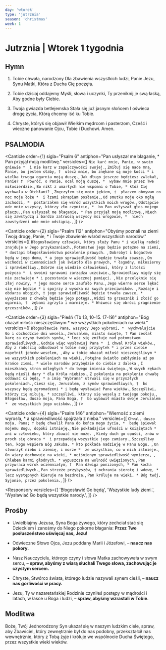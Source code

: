 ```yaml
---
day: 'wtorek'
type: 'jutrznia'
season: 'christmas'
week: 1
---
```


# Jutrznia | Wtorek 1 tygodnia

<OpeningVersicle />

## Hymn

1. Tobie chwała, narodzony
   Dla zbawienia wszystkich ludzi,
   Panie Jezu, Synu Matki,
   Która z Ducha Cię poczęła.

2. Tobie dzisiaj oddajemy
   Myśli, słowa i uczynki,
   Ty przeniknij je swą łaską,
   Aby godne były Ciebie.

3. Twoja gwiazda betlejemska
   Stała się już jasnym słońcem
   I oświeca drogę życia,
   Którą chcemy iść ku Tobie.

4. Chryste, któryś się objawił
   Wielkim mędrcom i pasterzom,
   Cześć i wieczne panowanie
   Ojcu, Tobie i Duchowi. Amen.

## PSALMODIA

<Canticle
  order={1}
  sigla="Psalm 6"
  antiphon="Pan usłyszał me błaganie, * Pan przyjął moją modlitwę."
  versicles={[
    `Nie karć mnie, Panie, w swoim gniewie * 
i nie karz w zapalczywości swojej.`,
    `Zmiłuj się nade mną, Panie, bo jestem słaby, † 
ulecz mnie, bo znękane są moje kości *
i wielka trwoga ogarnia moją duszę.`,
    `Jak długo jeszcze będziesz zwlekał, Panie? † 
Powróć, o Panie, ocal moją duszę, * 
wybaw mnie przez Twe miłosierdzie.`,
    `Bo nikt z umarłych nie wspomni o Tobie, *
któż Cię wychwala w Otchłani? `,
    `Zmęczyłem się moim jękiem, † 
płaczem obmywam co noc moje łoże * 
i łzami skrapiam posłanie.`,
    `Od smutku moje oko mgłą zachodzi, * 
postarzałem się wśród wszystkich moich wrogów.`,
    `Odstąpcie ode mnie wszyscy, którzy zło czynicie, * 
bo Pan usłyszał głos mojego płaczu.`,
    `Pan usłyszał me błaganie, *
Pan przyjął moją modlitwę.`,
    `Niech się zawstydzą i bardzo zatrwożą wszyscy moi wrogowie, * 
niech zawstydzeni ode mnie odstąpią.`,
  ]}
/>

<Canticle
  order={2}
  sigla="Psalm 112"
  antiphon="Obyśmy poznali na ziemi Twoją drogę, Panie, * i Twoje zbawienie wśród wszystkich narodów."
  versicles={[
    `Błogosławiony człowiek, który służy Panu *
i wielką radość znajduje w Jego przykazaniach.`,
    `Potomstwo jego będzie potężne na ziemi, *
dostąpi błogosławieństwa pokolenie prawych. `,
    `Dobrobyt i bogactwo będą w jego domu, *
a jego sprawiedliwość będzie trwała zawsze.`,
    `On wschodzi w ciemnościach jak światło dla prawych, *
łagodny, miłosierny i sprawiedliwy.`,
    `Dobrze się wiedzie człowiekowi, który z litości pożycza * 
i swoimi sprawami zarządza uczciwie.`,
    `Sprawiedliwy nigdy się nie zachwieje *
i pozostanie w wiecznej pamięci. `,
    `Nie przelęknie się złej nowiny, *
jego mocne serce zaufało Panu.`,
    `Jego wierne serce lękać się nie będzie *
i spojrzy z wysoka na swych przeciwników. `,
    `Rozdaje i obdarza ubogich, †
jego sprawiedliwość będzie trwała zawsze, * 
wywyższona z chwałą będzie jego potęga.`,
    `Widzi to grzesznik i złość go ogarnia, † 
zębami zgrzyta i marnieje. *
Wniwecz się obróci pragnienie grzeszników.`,
  ]}
/>

<Canticle
  order={3}
  sigla="Pieśń (Tb 13, 10-15. 17-19)"
  antiphon="Bóg okazał miłość nieszczęśliwym * we wszystkich pokoleniach na wieki."
  versicles={[
    `Błogosławcie Pana, wszyscy Jego wybrani, * 
wychwalajcie Go i obchodźcie dni wesela.`,
    `Jeruzalem, miasto święte, †
Pan zesłał karę za czyny twoich synów, *
lecz się zmiłuje nad potomstwem sprawiedliwych.`,
    `Godnie więc wysławiaj Pana * 
i chwal Króla wieków,`,
    `Aby z radością odbudował w tobie swój przybytek *
i przez ciebie napełnił jeńców weselem, `,
    `Aby w tobie okazał miłość nieszczęśliwym * 
we wszystkich pokoleniach na wieki.`,
    `Potężne światło zabłyśnie aż po krańce ziemi, *
wiele narodów przybędzie do ciebie z daleka `,
    `I mieszkańcy stron odległych *
do twego imienia świętego.`,
    `W swych rękach będą nieśli dary *
dla Króla niebios.`,
    `Z pokolenia na pokolenie chwałę oddawać ci będą, *
a imię "Wybrana" utrwali się w przyszłych pokoleniach.`,
    `Ciesz się, Jeruzalem, z synów sprawiedliwych, † 
bo wszyscy będą zgromadzeni *
i będą wysławiać Pana wieków.`,
    `Szczęśliwi, którzy cię miłują, *
szczęśliwi, którzy się weselą z twojego pokoju.`,
    `Błogosław, duszo moja, Pana Boga, † 
bo wybawił miasto swoje Jeruzalem * 
ze wszystkich jego ucisków.`,
  ]}
/>

<Canticle
  order={4}
  sigla="Psalm 146"
  antiphon="Wierność z ziemi wyrosła, * a sprawiedliwość spojrzała z nieba."
  versicles={[
    `Chwal, duszo moja, Pana; †
będę chwalił Pana do końca mego życia, * 
będę śpiewał mojemu Bogu, dopóki istnieję.`,
    `Nie pokładajcie ufności w książętach *
ani w człowieku, który zbawić nie może. `,
    `Kiedy duch go opuści, znów w proch się obraca * 
i przepadają wszystkie jego zamiary.`,
    `Szczęśliwy ten, kogo wspiera Bóg Jakuba, *
kto pokłada nadzieję w Panu Bogu. `,
    `On stworzył niebo i ziemię, i morze * 
ze wszystkim, co w nich istnieje.`,
    `On wiary dochowuje na wieki, *
uciśnionym sprawiedliwość wymierza, `,
    `Chlebem karmi głodnych, *
wypuszcza na wolność uwięzionych.`,
    `Pan przywraca wzrok ociemniałym, † 
Pan dźwiga poniżonych, *
Pan kocha sprawiedliwych.`,
    `Pan strzeże przybyszów, †
ochrania sierotę i wdowę, *
lecz występnych kieruje na bezdroża.`,
    `Pan króluje na wieki, *
Bóg twój, Syjonie, przez pokolenia.`,
  ]}
/>

<Passage
  sigla="2 Kor 8, 9"
  passage="Znacie łaskę Pana naszego Jezusa Chrystusa, który będąc bogaty, dla was stał się ubogim, aby was ubóstwem swoim ubogacić."
/>

<Responsory
  versicles={[
    'Błogosławić Go będą',
    'Wszystkie ludy ziemi.',
    'Wysławiać Go będą wszystkie narody.',
  ]}
/>

<Benedictus antiphon="Dziecię nam się narodziło, * Syn został nam dany i będzie nazwany Bóg Mocny." />

## Prośby

- Uwielbiajmy Jezusa, Syna Boga żywego, który zechciał stać się Dzieckiem i zanośmy do Niego pokorne błagania: **Przez Twe posłuszeństwo uświęcaj nas, Jezu!**

- Odwieczne Słowo Ojca, Jezu poddany Marii i Józefowi, – **naucz nas pokory.**

- Nasz Nauczycielu, którego czyny i słowa Matka zachowywała w swym sercu, – **spraw, abyśmy z wiarą słuchali Twego słowa, zachowując je czystym sercem.**

- Chryste, Stwórco świata, którego ludzie nazywali synem cieśli, – **naucz nas gorliwości w pracy.**

- Jezu, Ty w nazaretańskiej Rodzinie czyniłeś postępy w mądrości i latach, w łasce u Boga i ludzi, – **spraw, abyśmy wzrastali w Tobie.**

<CustomIntercessions type="lauds" />

<KyrieEleison />

<LordsPrayer />

## Modlitwa

Boże, Twój Jednorodzony Syn ukazał się w naszym ludzkim ciele, spraw, aby Zbawiciel, który zewnętrznie był do nas podobny, przekształcił nas wewnętrznie, który z Tobą żyje i króluje we wspólnocie Ducha Świętego, przez wszystkie wieki wieków.

<Amen />

<BlessingAndConcludingVersicle />
